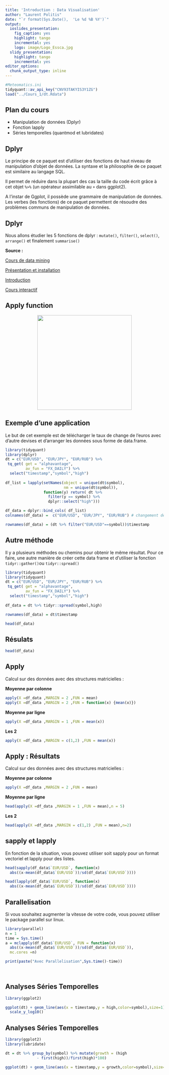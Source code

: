 ---
title: 'Introduction : Data Visualisation'
author: "Laurent Politis"
date: "`r format(Sys.Date(),  'Le %d %B %Y')`"
output:
  ioslides_presentation:
    fig_caption: yes
    highlight: tango
    incremental: yes
    logo: image/Logo_Essca.jpg
  slidy_presentation:
    highlight: tango
    incremental: yes
editor_options:
  chunk_output_type: inline
---

```{r include=FALSE}
#Meteomatics.ini
tidyquant::av_api_key("CNV93TAKYIS3Y1ZG")
load("../Cours_1/dt.Rdata")

```


## Plan du cours 

- Manipulation de données (Dplyr)
- Fonction lapply 
- Séries temporelles (quantmod et lubridates)


## Dplyr 

Le principe de ce paquet est d'utiliser des fonctions de haut niveau de manipulation d'objet de données. La syntaxe et la philosophie de ce paquet est similaire au langage SQL. 


Il permet de réduire dans la plupart des cas la taille du code écrit grâce à cet objet `%>%` (un opérateur assimilable au `+` dans ggplot2). 

A l'instar de Ggplot, il possède une grammaire de manipulation de données. Les verbes (les fonctions) de ce paquet permettent de résoudre des problèmes communs de manipulation de données. 


## Dplyr 

Nous allons étudier les 5 fonctions de dplyr : `mutate()`, `filter()`, `select()`, `arrange()` et finalement `summarise()`


**Source :**

  [Cours de data mining](https://laurentpolitis.github.io/FIN406_2017/docs/data-mining.html)
  
  [Présentation  et installation](https://dplyr.tidyverse.org/)
 
  [Introduction](https://cran.r-project.org/web/packages/dplyr/vignettes/dplyr.htmls) 
 
  [Cours interactif](https://www.datacamp.com/courses/dplyr-data-manipulation-r-tutorial?utm_campaignid=644508384&utm_adgroupid=36650455281&utm_network=g&utm_adpostion=1t1&utm_targetid=kwd-201942240753&utm_loc_interest_ms=&utm_loc_physical_ms=9004373&gclid=CKrczMOizs8CFVdahgod1AAKVA&utm_source=adwords_ppc&utm_campaignid=898687156&utm_adgroupid=48303643819&utm_device=c&utm_keyword=&utm_matchtype=b&utm_network=g&utm_adpostion=1t1&utm_creative=255798221920&utm_targetid=aud-390929969673:dsa-377762271983&utm_loc_interest_ms=&utm_loc_physical_ms=9056129&gclid=CjwKCAjw6djYBRB8EiwAoAF6oWKVhpCrxxqL46Xv5Mtgqvyeh0BFMu5jxX82l66B0Cfm1XVN_96dUxoCNX0QAvD_BwE) 


## Apply function

<center>

  <img src="C:\Users\LF5770\Documents\R\Cours_FIN403_2018\Cours_4\image\apply_family.png" height="300px" width="300px" />

</center>




## Exemple d'une application 


Le but de cet exemple est de télécharger le taux de change de l'euros avec d'autre devises et d'arranger les données sous forme de data.frame. 


```{r echo=TRUE, message=FALSE, warning=FALSE,eval=T}
library(tidyquant) 
library(dplyr) 
dt = c("EUR/USD", "EUR/JPY", "EUR/RUB") %>% 
 tq_get( get = "alphavantage",
         av_fun = "FX_DAILY") %>%
  select("timestamp","symbol","high")
 
df_list = lapply(setNames(object = unique(dt$symbol),
                          nm = unique(dt$symbol)),
                 function(y) return( dt %>% 
                   filter(y == symbol) %>%
                   dplyr::select("high")))

df_data = dplyr::bind_cols( df_list)
colnames(df_data) =  c("EUR/USD", "EUR/JPY", "EUR/RUB") # changement de noms des colonnes de la data frame 

rownames(df_data) = (dt %>% filter("EUR/USD"==symbol))$timestamp

```

## Autre méthode

Il y a plusieurs méthodes ou chemins pour obtenir le même résultat.  Pour ce faire, une autre manière de créer cette  data frame et d'utiliser la fonction `tidyr::gather()`ou `tidyr::spread()`
```{r eval=FALSE, message=FALSE, warning=FALSE}
library(tidyquant) 
library(tidyquant) 
dt = c("EUR/USD", "EUR/JPY", "EUR/RUB") %>% 
 tq_get( get = "alphavantage",
         av_fun = "FX_DAILY") %>%
  select("timestamp","symbol","high")
 
df_data = dt %>% tidyr::spread(symbol,high)

rownames(df_data) = dt$timestamp

head(df_data)
```


## Résulats 



```{r echo=FALSE, message=FALSE, warning=FALSE,eval=TRUE}

head(df_data)

```

## Apply 

Calcul sur des données avec des structures matricielles : 

**Moyenne par colonne **

```{r echo=T, message=FALSE, warning=FALSE,eval=F}
apply(X =df_data ,MARGIN = 2 ,FUN = mean)
apply(X =df_data ,MARGIN = 2 ,FUN = function(x) {mean(x)})

```

**Moyenne par ligne**

```{r echo=T, message=FALSE, warning=FALSE,eval=F}
apply(X =df_data ,MARGIN = 1 ,FUN = mean(x))

```

**Les 2 **


```{r echo=T, message=FALSE, warning=FALSE,eval=F}
apply(X =df_data ,MARGIN = c(1,2) ,FUN = mean(x))

```



## Apply : Résultats 

Calcul sur des données avec des structures matricielles : 

**Moyenne par colonne**

```{r echo=FALSE, message=FALSE, warning=FALSE}
apply(X =df_data ,MARGIN = 2 ,FUN = mean)
```

**Moyenne par ligne**

```{r echo=FALSE, message=FALSE, warning=FALSE}
head(apply(X =df_data ,MARGIN = 1 ,FUN = mean),n = 5)

```

**Les 2 **


```{r echo=FALSE, message=FALSE, warning=FALSE}
head(apply(X =df_data ,MARGIN = c(1,2) ,FUN = mean),n=2)

```

## sapply et lapply 

En fonction de la situation, vous pouvez utiliser soit sapply pour un format vectoriel et lapply pour des listes. 
```{r}
head(sapply(df_data$`EUR/USD`, function(x) 
  abs((x-mean(df_data$`EUR/USD`))/sd(df_data$`EUR/USD`))))

```

```{r}
head(lapply(df_data$`EUR/USD`, function(x) 
  abs((x-mean(df_data$`EUR/USD`))/sd(df_data$`EUR/USD`))))

```


## Parallelisation 

Si vous souhaitez augmenter la vitesse de votre code, vous pouvez utiliser le package parallel sur linux.

```{r}
library(parallel)
n = 1
time = Sys.time()
a = mclapply(df_data$`EUR/USD`, FUN = function(x) 
  abs((x-mean(df_data$`EUR/USD`))/sd(df_data$`EUR/USD`)),
  mc.cores =n)

print(paste("Avec Parallelisation",Sys.time()-time))
      
    

```





## Analyses Séries Temporelles 


```{r fig.height=2.5, fig.width=8.5}

library(ggplot2)

ggplot(dt) + geom_line(aes(x = timestamp,y = high,color=symbol),size=1)+
  scale_y_log10()

```


## Analyses Séries Temporelles 


```{r fig.height=2.5, fig.width=8.5}

library(ggplot2)
library(lubridate)

dt = dt %>% group_by(symbol) %>% mutate(growth = (high 
              - first(high))/first(high)*100)

ggplot(dt) + geom_line(aes(x = timestamp,y = growth,color=symbol),size=1)

```
